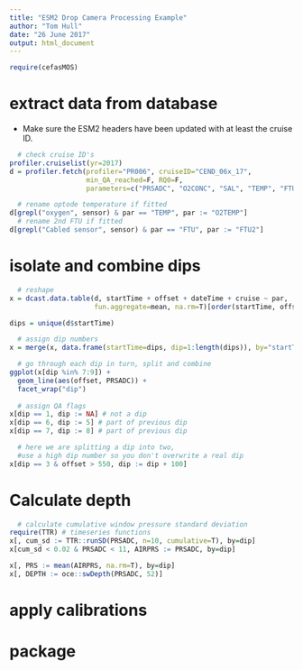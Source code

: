 ```yaml
---
title: "ESM2 Drop Camera Processing Example"
author: "Tom Hull"
date: "26 June 2017"
output: html_document
---
```


```r
require(cefasMOS)
```

# extract data from database

- Make sure the ESM2 headers have been updated with at least the cruise ID.

```r
  # check cruise ID's
profiler.cruiselist(yr=2017)
d = profiler.fetch(profiler="PR006", cruiseID="CEND_06x_17",
                   min_QA_reached=F, RQ0=F,
                   parameters=c("PRSADC", "O2CONC", "SAL", "TEMP", "FTU", "FLUORS"))

  # rename optode temperature if fitted
d[grepl("oxygen", sensor) & par == "TEMP", par := "O2TEMP"]
  # rename 2nd FTU if fitted
d[grepl("Cabled sensor", sensor) & par == "FTU", par := "FTU2"]

```

# isolate and combine dips

```r
  # reshape
x = dcast.data.table(d, startTime + offset + dateTime + cruise ~ par,
                     fun.aggregate=mean, na.rm=T)[order(startTime, offset)]

dips = unique(d$startTime)

  # assign dip numbers
x = merge(x, data.frame(startTime=dips, dip=1:length(dips)), by="startTime")

  # go through each dip in turn, split and combine
ggplot(x[dip %in% 7:9]) +
  geom_line(aes(offset, PRSADC)) +
  facet_wrap("dip")
  
  # assign QA flags
x[dip == 1, dip := NA] # not a dip
x[dip == 6, dip := 5] # part of previous dip
x[dip == 7, dip := 8] # part of previous dip

  # here we are splitting a dip into two,
  #use a high dip number so you don't overwrite a real dip
x[dip == 3 & offset > 550, dip := dip + 100]


```
# Calculate depth

```r

  # calculate cumulative window pressure standard deviation
require(TTR) # timeseries functions
x[, cum_sd := TTR::runSD(PRSADC, n=10, cumulative=T), by=dip]
x[cum_sd < 0.02 & PRSADC < 11, AIRPRS := PRSADC, by=dip]

x[, PRS := mean(AIRPRS, na.rm=T), by=dip]
x[, DEPTH := oce::swDepth(PRSADC, 52)]

```

# apply calibrations

# package
